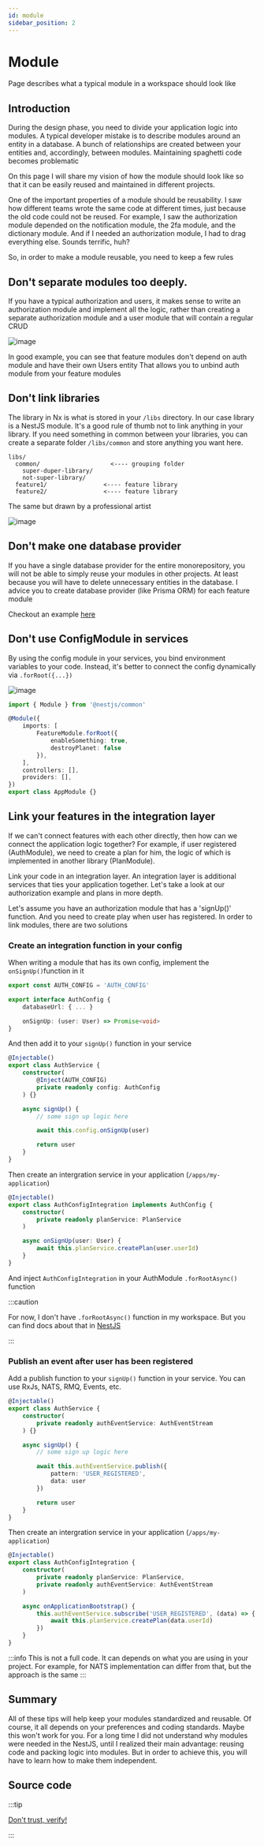 ```yaml
---
id: module
sidebar_position: 2
---
```


# Module

Page describes what a typical module in a workspace should look like

## Introduction

During the design phase, you need to divide your application logic into modules. 
A typical developer mistake is to describe modules around an entity in a database. 
A bunch of relationships are created between your entities and, accordingly, between modules.
Maintaining spaghetti code becomes problematic

On this page I will share my vision of how the module should look like so that 
it can be easily reused and maintained in different projects.

One of the important properties of a module should be reusability. 
I saw how different teams wrote the same code at different times, 
just because the old code could not be reused. For example, I saw the authorization module depended 
on the notification module, the 2fa module, and the dictionary module. 
And if I needed an authorization module, I had to drag everything else. Sounds terrific, huh?

So, in order to make a module reusable, you need to keep a few rules

## Don't separate modules too deeply. 

If you have a typical authorization and users, it makes sense to 
write an authorization module and implement all the logic, 
rather than creating a separate authorization module 
and a user module that will contain a regular CRUD

![image](./img/module-1.png)

In good example, you can see that feature modules don't depend on auth module and have their own Users entity
That allows you to unbind auth module from your feature modules

## Don't link libraries

The library in Nx is what is stored in your `/libs` directory. In our case library is a NestJS module.
It's a good rule of thumb not to link anything in your library.
If you need something in common between your libraries, you can create a separate folder `/libs/common`
and store anything you want here.

```
libs/
  common/                    <---- grouping folder
    super-duper-library/
    not-super-library/
  feature1/                <---- feature library
  feature2/                <---- feature library
```

The same but drawn by a professional artist

![image](./img/module-2.png)


## Don't make one database provider

If you have a single database provider for the entire monorepository, 
you will not be able to simply reuse your modules in other projects. 
At least because you will have to delete unnecessary entities in the database.
I advice you to create database provider (like Prisma ORM) for each feature module

Checkout an example [here](https://github.com/temarusanov/workspace/tree/main/libs/sample/src)

## Don't use ConfigModule in services

By using the config module in your services, you bind environment variables to your code. 
Instead, it's better to connect the config dynamically via `.forRoot({...})`

![image](./img/module-3.png)

```ts title="app.module.ts"
import { Module } from '@nestjs/common'

@Module({
    imports: [
        FeatureModule.forRoot({
            enableSomething: true,
            destroyPlanet: false
        }),
    ],
    controllers: [],
    providers: [],
})
export class AppModule {}
```

## Link your features in the integration layer

If we can't connect features with each other directly, 
then how can we connect the application logic together? For example, if user registered (AuthModule), 
we need to create a plan for him, the logic of which is implemented in another library (PlanModule).

Link your code in an integration layer. 
An integration layer is additional services that ties your application together.
Let's take a look at our authorization example and plans in more depth.

Let's assume you have an authorization module that has a 'signUp()' function. 
And you need to create play when user has registered.
In order to link modules, there are two solutions

### Create an integration function in your config

When writing a module that has its own config, implement the `onSignUp()`function in it 

```ts title="libs/auth/src/lib/configs/module.config.ts"
export const AUTH_CONFIG = 'AUTH_CONFIG'

export interface AuthConfig {
    databaseUrl: { ... }

    onSignUp: (user: User) => Promise<void>
}
```

And then add it to your `signUp()` function in your service

```ts title="libs/auth/src/lib/services/auth.service.ts"
@Injectable()
export class AuthService {
    constructor(
        @Inject(AUTH_CONFIG)
        private readonly config: AuthConfig
    ) {}

    async signUp() {
        // some sign up logic here

        await this.config.onSignUp(user)

        return user
    }
}
```

Then create an intergration service in your application (`/apps/my-application`)

```ts title="apps/my-application/src/lib/integrations/auth.integration.ts"
@Injectable()
export class AuthConfigIntegration implements AuthConfig {
    constructor(
        private readonly planService: PlanService
    )

    async onSignUp(user: User) {
        await this.planService.createPlan(user.userId)
    }
}
```

And inject `AuthConfigIntegration` in your AuthModule `.forRootAsync()` function

:::caution

For now, I don't have `.forRootAsync()` function in my workspace. But you can find docs about that in 
[NestJS](https://docs.nestjs.com/fundamentals/dynamic-modules)

:::

### Publish an event after user has been registered

Add a publish function to your `signUp()` function in your service.
You can use RxJs, NATS, RMQ, Events, etc.

```ts title="libs/auth/src/lib/services/auth.service.ts"
@Injectable()
export class AuthService {
    constructor(
        private readonly authEventService: AuthEventStream
    ) {}

    async signUp() {
        // some sign up logic here

        await this.authEventService.publish({
            pattern: 'USER_REGISTERED',
            data: user
        })

        return user
    }
}
```

Then create an intergration service in your application (`/apps/my-application`)

```ts title="apps/my-application/src/lib/integrations/auth.integration.ts"
@Injectable()
export class AuthConfigIntegration {
    constructor(
        private readonly planService: PlanService,
        private readonly authEventService: AuthEventStream
    )

    async onApplicationBootstrap() {
        this.authEventService.subscribe('USER_REGISTERED', (data) => {
            await this.planService.createPlan(data.userId)
        })
    }
}
```

:::info
This is not a full code. It can depends on what you are using in your project. For example, for NATS
implementation can differ from that, but the approach is the same
:::

## Summary

All of these tips will help keep your modules standardized and reusable. 
Of course, it all depends on your preferences and coding standards. 
Maybe this won't work for you. For a long time I did not understand 
why modules were needed in the NestJS, 
until I realized their main advantage: reusing code and packing logic into modules. 
But in order to achieve this, you will have to learn how to make them independent.

## Source code

:::tip

[Don't trust, verify!](https://github.com/temarusanov/nx/tree/main/libs/sample)

:::

  